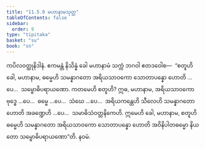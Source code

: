 ```yaml
---
title: "11.5.9 မဟာနာမသုတ္တ"
tableOfContents: false
sidebar:
  order: 9
type: "tipitaka"
basket: "su"
book: "sn"
---
```



<DynamicBreadcrumb />

<Division number="1045" book="sn" e="ch" v="18" p="434">

<Paragraph number="2083" book="sn">
ကပိလဝတ္ထုနိဒါနံ. ဧကမန္တံ နိသိန္နံ ခေါ မဟာနာမံ သက္ကံ ဘဂဝါ ဧတဒဝေါစ—  “စတူဟိ ခေါ, မဟာနာမ, ဓမ္မေဟိ သမန္နာဂတော အရိယသာဝကော သောတာပန္နော ဟောတိ …ပေ…  သမ္ဗောဓိပရာယဏော.
</Paragraph>

<Paragraph number="2084" book="sn">
ကတမေဟိ စတူဟိ? ဣဓ, မဟာနာမ, အရိယသာဝကော ဗုဒ္ဓေ …ပေ…  ဓမ္မေ …ပေ…  သံဃေ …ပေ…  အရိယကန္တေဟိ သီလေဟိ သမန္နာဂတော ဟောတိ အခဏ္ဍေဟိ …ပေ…  သမာဓိသံဝတ္တနိကေဟိ. ဣမေဟိ ခေါ, မဟာနာမ, စတူဟိ ဓမ္မေဟိ သမန္နာဂတော အရိယသာဝကော သောတာပန္နော ဟောတိ အဝိနိပါတဓမ္မော နိယတော သမ္ဗောဓိပရာယဏော”တိ.

</Paragraph>
</Division>

<Paragraph number="2085" type="center" book="sn">
နဝမံ.
</Paragraph>
